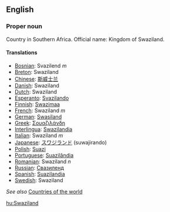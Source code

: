 ==English==

===Proper noun===

Country in Southern Africa. Official name: Kingdom of Swaziland.

====Translations====

*[[Bosnian]]: Svazilend ''m''
*[[Breton]]: Swaziland
*[[Chinese]]: [[斯威士兰]]
*[[Danish]]: Swaziland
*[[Dutch]]: Swaziland
*[[Esperanto]]: [[Svazilando]]
*[[Finnish]]: [[Swazimaa]]
*[[French]]: Swaziland ''m''
*[[German]]: [[Swasiland]]
*[[Greek]]: [[Σουαζιλάνδη]]
*[[Interlingua]]: [[Swazilandia]]
*[[Italian]]: Swaziland ''m''
*[[Japanese]]: [[スワジランド]] (suwajirando)
*[[Polish]]: [[Suazi]]
*[[Portuguese]]: [[Suazilândia]]
*[[Romanian]]: Swaziland ''n''
*[[Russian]]: [[Свазиленд]]
*[[Spanish]]: [[Suazilandia]]
*[[Swedish]]: Swaziland

''See also'' [[Countries of the world]]

[[hu:Swaziland]]